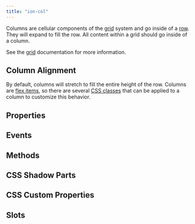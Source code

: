```yaml
---
title: "ion-col"
---
```


<head>
  <title>ion-col: Column Component Padding and Other Properties</title>
  <meta name="description" content="ion-col is a column component that goes inside a row. Content within a grid goes inside of a column. Read more on column padding, size, and other properties." />
</head>


<EncapsulationPill type="shadow" />


Columns are cellular components of the [grid](./grid) system and go inside of a [row](./row). They will expand to fill the row. All content within a grid should go inside of a column.

See the [grid](./grid) documentation for more information.


## Column Alignment

By default, columns will stretch to fill the entire height of the row. Columns are [flex items](https://developer.mozilla.org/en-US/docs/Glossary/Flex_Item), so there are several [CSS classes](/docs/layout/css-utilities.mdx#flex-item-properties) that can be applied to a column to customize this behavior.




## Properties
<Props />

## Events
<Events />

## Methods
<Methods />

## CSS Shadow Parts
<Parts />

## CSS Custom Properties
<CustomProps />

## Slots
<Slots />
